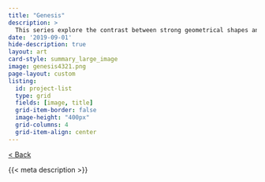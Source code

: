 ```yaml
---
title: "Genesis"
description: >
  This series explore the contrast between strong geometrical shapes and chaotic movements by backtracing shapes through various types of flow fields. The artistic idea is to show the birth of geometries as they are drawn out of the void.
date: '2019-09-01'
hide-description: true
layout: art
card-style: summary_large_image
image: genesis4321.png
page-layout: custom
listing:
  id: project-list
  type: grid
  fields: [image, title]
  grid-item-border: false
  image-height: "400px"
  grid-columns: 4
  grid-item-align: center
---
```


[\< Back](../index.qmd){.btn .btn-secondary .btn-sm .btn role="button"}

{{< meta description >}}
